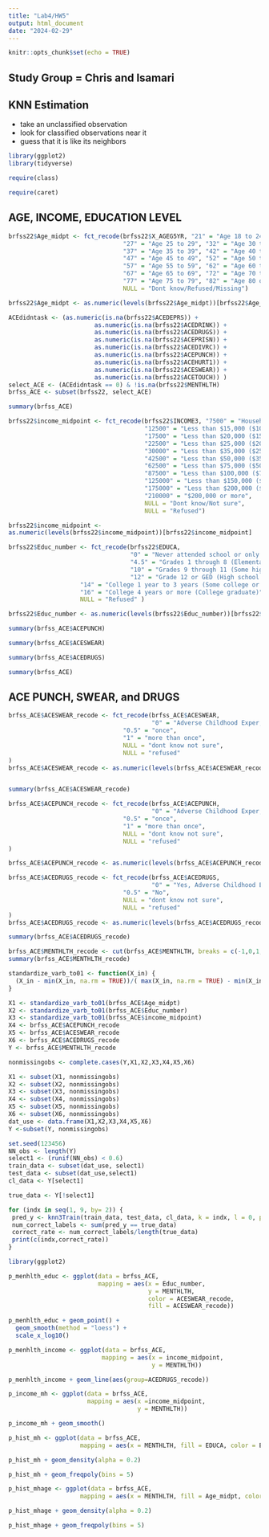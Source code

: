 ```yaml
---
title: "Lab4/HW5"
output: html_document
date: "2024-02-29"
---
```


```r
knitr::opts_chunk$set(echo = TRUE)
```

## Study Group = Chris and Isamari

## KNN Estimation

-   take an unclassified observation
-   look for classified observations near it
-   guess that it is like its neighbors

```r
library(ggplot2)
library(tidyverse)

```

```r
require(class)
```

```r
require(caret)
```

## AGE, INCOME, EDUCATION LEVEL

```r
brfss22$Age_midpt <- fct_recode(brfss22$X_AGEG5YR, "21" = "Age 18 to 24",
                                "27" = "Age 25 to 29", "32" = "Age 30 to 34",
                                "37" = "Age 35 to 39", "42" = "Age 40 to 44",
                                "47" = "Age 45 to 49", "52" = "Age 50 to 54",
                                "57" = "Age 55 to 59", "62" = "Age 60 to 64",
                                "67" = "Age 65 to 69", "72" = "Age 70 to 74",
                                "77" = "Age 75 to 79", "82" = "Age 80 or older",
                                NULL = "Dont know/Refused/Missing")
```

```r
brfss22$Age_midpt <- as.numeric(levels(brfss22$Age_midpt))[brfss22$Age_midpt]
```

```r
ACEdidntask <- (as.numeric(is.na(brfss22$ACEDEPRS)) + 
                        as.numeric(is.na(brfss22$ACEDRINK)) +
                        as.numeric(is.na(brfss22$ACEDRUGS)) +
                        as.numeric(is.na(brfss22$ACEPRISN)) +
                        as.numeric(is.na(brfss22$ACEDIVRC)) +
                        as.numeric(is.na(brfss22$ACEPUNCH)) +
                        as.numeric(is.na(brfss22$ACEHURT1)) +
                        as.numeric(is.na(brfss22$ACESWEAR)) +
                        as.numeric(is.na(brfss22$ACETOUCH)) )
select_ACE <- (ACEdidntask == 0) & !is.na(brfss22$MENTHLTH) 
brfss_ACE <- subset(brfss22, select_ACE)
```

```r
summary(brfss_ACE)
```

```r
brfss22$income_midpoint <- fct_recode(brfss22$INCOME3, "7500" = "Household income less than $10,000",
                                      "12500" = "Less than $15,000 ($10,000 to less than $15,000)",
                                      "17500" = "Less than $20,000 ($15,000 to less than $20,000) ", 
                                      "22500" = "Less than $25,000 ($20,000 to less than $25,000) ",
                                      "30000" = "Less than $35,000 ($25,000 to less than $35,000) ",
                                      "42500" = "Less than $50,000 ($35,000 to less than $50,000) ",
                                      "62500" = "Less than $75,000 ($50,000 to less than $75,000)",
                                      "87500" = "Less than $100,000 ($75,000 to less than $100,000)",
                                      "125000" = "Less than $150,000 ($100,000 to less than $150,000)",
                                      "175000" = "Less than $200,000 ($150,000 to less than $200,000)",
                                      "210000" = "$200,000 or more",
                                      NULL = "Dont know/Not sure",
                                      NULL = "Refused")
```

```r

brfss22$income_midpoint <-
as.numeric(levels(brfss22$income_midpoint))[brfss22$income_midpoint]
```

```r
brfss22$Educ_number <- fct_recode(brfss22$EDUCA, 
                                  "0" = "Never attended school or only kindergarten", 
                                  "4.5" = "Grades 1 through 8 (Elementary)",
                                  "10" = "Grades 9 through 11 (Some high school)",
                                  "12" = "Grade 12 or GED (High school graduate)",
                    "14" = "College 1 year to 3 years (Some college or technical school)",
                    "16" = "College 4 years or more (College graduate)",
                    NULL = "Refused" )
```

```r
brfss22$Educ_number <- as.numeric(levels(brfss22$Educ_number))[brfss22$Educ_number]
```

```r
summary(brfss_ACE$ACEPUNCH)
```

```r
summary(brfss_ACE$ACESWEAR)
```

```r
summary(brfss_ACE$ACEDRUGS)
```

```r
summary(brfss_ACE)
```

## ACE PUNCH, SWEAR, and DRUGS

```r
brfss_ACE$ACESWEAR_recode <- fct_recode(brfss_ACE$ACESWEAR,
                                        "0" = "Adverse Childhood Exper, never: How often did a parent or adult in your home ever swear at you, insult you, or put you down",
                                "0.5" = "once",
                                "1" = "more than once",
                                NULL = "dont know not sure",
                                NULL = "refused"
)
brfss_ACE$ACESWEAR_recode <- as.numeric(levels(brfss_ACE$ACESWEAR_recode))[brfss_ACE$ACESWEAR_recode]


summary(brfss_ACE$ACESWEAR_recode)
```

```r
brfss_ACE$ACEPUNCH_recode <- fct_recode(brfss_ACE$ACEPUNCH, 
                                        "0" = "Adverse Childhood Exper, never: How often did your parents or adults in your home ever slap, hit, kick, punch or beat each other up",
                                "0.5" = "once", 
                                "1" = "more than once",
                                NULL = "dont know not sure",
                                NULL = "refused"
)

brfss_ACE$ACEPUNCH_recode <- as.numeric(levels(brfss_ACE$ACEPUNCH_recode))[brfss_ACE$ACEPUNCH_recode]
```

```r
brfss_ACE$ACEDRUGS_recode <- fct_recode(brfss_ACE$ACEDRUGS,
                                        "0" = "Yes, Adverse Childhood Exper, lived with someone who used illegal street drugs or who abused prescription medications",
                                "0.5" = "No",
                                NULL = "dont know not sure",
                                NULL = "refused"
)
brfss_ACE$ACEDRUGS_recode <- as.numeric(levels(brfss_ACE$ACEDRUGS_recode))[brfss_ACE$ACEDRUGS_recode]

summary(brfss_ACE$ACEDRUGS_recode)
```

```r
brfss_ACE$MENTHLTH_recode <- cut(brfss_ACE$MENTHLTH, breaks = c(-1,0,1,5,10,15,31))
summary(brfss_ACE$MENTHLTH_recode)

```

```r
standardize_varb_to01 <- function(X_in) {
  (X_in - min(X_in, na.rm = TRUE))/( max(X_in, na.rm = TRUE) - min(X_in, na.rm = TRUE)  )
}
```

```r
X1 <- standardize_varb_to01(brfss_ACE$Age_midpt)
X2 <- standardize_varb_to01(brfss_ACE$Educ_number)
X3 <- standardize_varb_to01(brfss_ACE$income_midpoint)
X4 <- brfss_ACE$ACEPUNCH_recode
X5 <- brfss_ACE$ACESWEAR_recode
X6 <- brfss_ACE$ACEDRUGS_recode
Y <- brfss_ACE$MENTHLTH_recode

nonmissingobs <- complete.cases(Y,X1,X2,X3,X4,X5,X6)


```

```r
X1 <- subset(X1, nonmissingobs)
X2 <- subset(X2, nonmissingobs)
X3 <- subset(X3, nonmissingobs)
X4 <- subset(X4, nonmissingobs)
X5 <- subset(X5, nonmissingobs)
X6 <- subset(X6, nonmissingobs)
dat_use <- data.frame(X1,X2,X3,X4,X5,X6)
Y <-subset(Y, nonmissingobs)
```

```r
set.seed(123456)
NN_obs <- length(Y)
select1 <- (runif(NN_obs) < 0.6)
train_data <- subset(dat_use, select1)
test_data <- subset(dat_use,select1)
cl_data <- Y[select1]
```

```r
true_data <- Y[!select1]
```

```r
for (indx in seq(1, 9, by= 2)) {
 pred_y <- knn3Train(train_data, test_data, cl_data, k = indx, l = 0, prob = FALSE, use.all = TRUE)
 num_correct_labels <- sum(pred_y == true_data)
 correct_rate <- num_correct_labels/length(true_data)
 print(c(indx,correct_rate))
}
```

```r
library(ggplot2)
```

```r
p_menhlth_educ <- ggplot(data = brfss_ACE,
                         mapping = aes(x = Educ_number,
                                       y = MENTHLTH,
                                       color = ACESWEAR_recode,
                                       fill = ACESWEAR_recode))
```

```r
p_menhlth_educ + geom_point() + 
  geom_smooth(method = "loess") +
  scale_x_log10()
```

```r
p_menhlth_income <- ggplot(data = brfss_ACE,
                          mapping = aes(x = income_midpoint,
                                        y = MENTHLTH))


```

```r
p_menhlth_income + geom_line(aes(group=ACEDRUGS_recode))
```

```r
p_income_mh <- ggplot(data = brfss_ACE,
                      mapping = aes(x =income_midpoint,
                                    y = MENTHLTH))
```

```r
p_income_mh + geom_smooth()
```

```r
p_hist_mh <- ggplot(data = brfss_ACE,
                    mapping = aes(x = MENTHLTH, fill = EDUCA, color = EDUCA))
```

```r
p_hist_mh + geom_density(alpha = 0.2)
```

```r
p_hist_mh + geom_freqpoly(bins = 5)
```

```r
p_hist_mhage <- ggplot(data = brfss_ACE,
                    mapping = aes(x = MENTHLTH, fill = Age_midpt, color = Age_midpt))
```

```r
p_hist_mhage + geom_density(alpha = 0.2)
```

```r
p_hist_mhage + geom_freqpoly(bins = 5)
```
